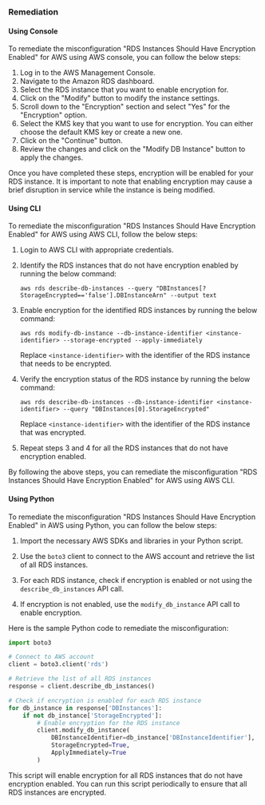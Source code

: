 ### Remediation

#### Using Console

To remediate the misconfiguration "RDS Instances Should Have Encryption Enabled" for AWS using AWS console, you can follow the below steps:

1. Log in to the AWS Management Console.
2. Navigate to the Amazon RDS dashboard.
3. Select the RDS instance that you want to enable encryption for.
4. Click on the "Modify" button to modify the instance settings.
5. Scroll down to the "Encryption" section and select "Yes" for the "Encryption" option.
6. Select the KMS key that you want to use for encryption. You can either choose the default KMS key or create a new one.
7. Click on the "Continue" button.
8. Review the changes and click on the "Modify DB Instance" button to apply the changes.

Once you have completed these steps, encryption will be enabled for your RDS instance. It is important to note that enabling encryption may cause a brief disruption in service while the instance is being modified.

#### Using CLI

To remediate the misconfiguration "RDS Instances Should Have Encryption Enabled" for AWS using AWS CLI, follow the below steps:

1. Login to AWS CLI with appropriate credentials.
2. Identify the RDS instances that do not have encryption enabled by running the below command:

   `aws rds describe-db-instances --query "DBInstances[?StorageEncrypted=='false'].DBInstanceArn" --output text`

3. Enable encryption for the identified RDS instances by running the below command:

   `aws rds modify-db-instance --db-instance-identifier <instance-identifier> --storage-encrypted --apply-immediately`

   Replace `<instance-identifier>` with the identifier of the RDS instance that needs to be encrypted.

4. Verify the encryption status of the RDS instance by running the below command:

   `aws rds describe-db-instances --db-instance-identifier <instance-identifier> --query "DBInstances[0].StorageEncrypted"`

   Replace `<instance-identifier>` with the identifier of the RDS instance that was encrypted.

5. Repeat steps 3 and 4 for all the RDS instances that do not have encryption enabled.

By following the above steps, you can remediate the misconfiguration "RDS Instances Should Have Encryption Enabled" for AWS using AWS CLI.

#### Using Python

To remediate the misconfiguration "RDS Instances Should Have Encryption Enabled" in AWS using Python, you can follow the below steps:

1. Import the necessary AWS SDKs and libraries in your Python script.

2. Use the `boto3` client to connect to the AWS account and retrieve the list of all RDS instances.

3. For each RDS instance, check if encryption is enabled or not using the `describe_db_instances` API call.

4. If encryption is not enabled, use the `modify_db_instance` API call to enable encryption.

Here is the sample Python code to remediate the misconfiguration:

```python
import boto3

# Connect to AWS account
client = boto3.client('rds')

# Retrieve the list of all RDS instances
response = client.describe_db_instances()

# Check if encryption is enabled for each RDS instance
for db_instance in response['DBInstances']:
    if not db_instance['StorageEncrypted']:
        # Enable encryption for the RDS instance
        client.modify_db_instance(
            DBInstanceIdentifier=db_instance['DBInstanceIdentifier'],
            StorageEncrypted=True,
            ApplyImmediately=True
        )
```

This script will enable encryption for all RDS instances that do not have encryption enabled. You can run this script periodically to ensure that all RDS instances are encrypted.

